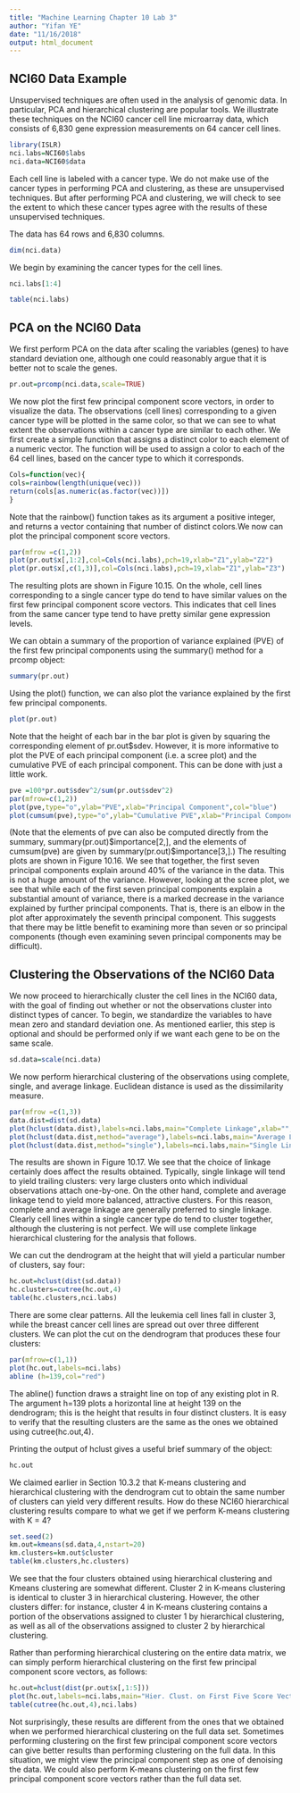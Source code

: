 ```yaml
---
title: "Machine Learning Chapter 10 Lab 3"
author: "Yifan YE"
date: "11/16/2018"
output: html_document
---
```


## NCI60 Data Example

Unsupervised techniques are often used in the analysis of genomic data. In particular, PCA and hierarchical clustering are popular tools. We illustrate these techniques on the NCI60 cancer cell line microarray data, which consists of 6,830 gene expression measurements on 64 cancer cell lines.

```r
library(ISLR)
nci.labs=NCI60$labs
nci.data=NCI60$data
```

Each cell line is labeled with a cancer type. We do not make use of the cancer types in performing PCA and clustering, as these are unsupervised techniques. But after performing PCA and clustering, we will check to see the extent to which these cancer types agree with the results of these unsupervised techniques.

The data has 64 rows and 6,830 columns.

```r
dim(nci.data)
```

We begin by examining the cancer types for the cell lines.

```r
nci.labs[1:4]
```

```r
table(nci.labs)
```

## PCA on the NCI60 Data

We first perform PCA on the data after scaling the variables (genes) to have standard deviation one, although one could reasonably argue that it is better not to scale the genes.

```r
pr.out=prcomp(nci.data,scale=TRUE)
```

We now plot the first few principal component score vectors, in order to visualize the data. The observations (cell lines) corresponding to a given cancer type will be plotted in the same color, so that we can see to what extent the observations within a cancer type are similar to each other. We first create a simple function that assigns a distinct color to each element of a numeric vector. The function will be used to assign a color to each of the 64 cell lines, based on the cancer type to which it corresponds.

```r
Cols=function(vec){
cols=rainbow(length(unique(vec)))
return(cols[as.numeric(as.factor(vec))])
}
```

Note that the rainbow() function takes as its argument a positive integer, and returns a vector containing that number of distinct colors.We now can plot the principal component score vectors.

```r
par(mfrow =c(1,2))
plot(pr.out$x[,1:2],col=Cols(nci.labs),pch=19,xlab="Z1",ylab="Z2")
plot(pr.out$x[,c(1,3)],col=Cols(nci.labs),pch=19,xlab="Z1",ylab="Z3")
```

The resulting plots are shown in Figure 10.15. On the whole, cell lines corresponding to a single cancer type do tend to have similar values on the first few principal component score vectors. This indicates that cell lines from the same cancer type tend to have pretty similar gene expression levels.

We can obtain a summary of the proportion of variance explained (PVE) of the first few principal components using the summary() method for a prcomp object:

```r
summary(pr.out)
```

Using the plot() function, we can also plot the variance explained by the first few principal components.

```r
plot(pr.out)
```

Note that the height of each bar in the bar plot is given by squaring the corresponding element of pr.out$sdev. However, it is more informative to plot the PVE of each principal component (i.e. a scree plot) and the cumulative PVE of each principal component. This can be done with just a little work.

```r
pve =100*pr.out$sdev^2/sum(pr.out$sdev^2)
par(mfrow=c(1,2))
plot(pve,type="o",ylab="PVE",xlab="Principal Component",col="blue")
plot(cumsum(pve),type="o",ylab="Cumulative PVE",xlab="Principal Component",col="brown3")
```

(Note that the elements of pve can also be computed directly from the summary, summary(pr.out)\$importance[2,], and the elements of cumsum(pve) are given by summary(pr.out)\$importance[3,].) The resulting plots are shown in Figure 10.16. We see that together, the first seven principal components explain around 40% of the variance in the data. This is not a huge amount of the variance. However, looking at the scree plot, we see that while each of the first seven principal components explain a substantial amount of variance, there is a marked decrease in the variance explained by further principal components. That is, there is an elbow in the plot after approximately the seventh principal component. This suggests that there may be little benefit to examining more than seven or so principal components (though even examining seven principal components may be difficult).

## Clustering the Observations of the NCI60 Data

We now proceed to hierarchically cluster the cell lines in the NCI60 data, with the goal of finding out whether or not the observations cluster into distinct types of cancer. To begin, we standardize the variables to have mean zero and standard deviation one. As mentioned earlier, this step is optional and should be performed only if we want each gene to be on the same scale.

```r
sd.data=scale(nci.data)
```

We now perform hierarchical clustering of the observations using complete, single, and average linkage. Euclidean distance is used as the dissimilarity measure.

```r
par(mfrow =c(1,3))
data.dist=dist(sd.data)
plot(hclust(data.dist),labels=nci.labs,main="Complete Linkage",xlab="",sub="",ylab="")
plot(hclust(data.dist,method="average"),labels=nci.labs,main="Average Linkage",xlab="",sub="",ylab="")
plot(hclust(data.dist,method="single"),labels=nci.labs,main="Single Linkage",xlab="",sub="",ylab ="")
```

The results are shown in Figure 10.17. We see that the choice of linkage certainly does affect the results obtained. Typically, single linkage will tend to yield trailing clusters: very large clusters onto which individual observations attach one-by-one. On the other hand, complete and average linkage tend to yield more balanced, attractive clusters. For this reason, complete and average linkage are generally preferred to single linkage. Clearly cell lines within a single cancer type do tend to cluster together, although the clustering is not perfect. We will use complete linkage hierarchical clustering for the analysis that follows. 

We can cut the dendrogram at the height that will yield a particular number of clusters, say four:

```r
hc.out=hclust(dist(sd.data))
hc.clusters=cutree(hc.out,4)
table(hc.clusters,nci.labs)
```

There are some clear patterns. All the leukemia cell lines fall in cluster 3, while the breast cancer cell lines are spread out over three different clusters. We can plot the cut on the dendrogram that produces these four clusters:

```r
par(mfrow=c(1,1))
plot(hc.out,labels=nci.labs)
abline (h=139,col="red")
```

The abline() function draws a straight line on top of any existing plot in R. The argument h=139 plots a horizontal line at height 139 on the dendrogram; this is the height that results in four distinct clusters. It is easy to verify that the resulting clusters are the same as the ones we obtained using cutree(hc.out,4). 

Printing the output of hclust gives a useful brief summary of the object:

```r
hc.out
```

We claimed earlier in Section 10.3.2 that K-means clustering and hierarchical clustering with the dendrogram cut to obtain the same number of clusters can yield very different results. How do these NCI60 hierarchical clustering results compare to what we get if we perform K-means clustering with K = 4?

```r
set.seed(2)
km.out=kmeans(sd.data,4,nstart=20)
km.clusters=km.out$cluster
table(km.clusters,hc.clusters)
```

We see that the four clusters obtained using hierarchical clustering and Kmeans clustering are somewhat different. Cluster 2 in K-means clustering is identical to cluster 3 in hierarchical clustering. However, the other clusters differ: for instance, cluster 4 in K-means clustering contains a portion of the observations assigned to cluster 1 by hierarchical clustering, as well as all of the observations assigned to cluster 2 by hierarchical clustering.

Rather than performing hierarchical clustering on the entire data matrix, we can simply perform hierarchical clustering on the first few principal component score vectors, as follows:

```r
hc.out=hclust(dist(pr.out$x[,1:5]))
plot(hc.out,labels=nci.labs,main="Hier. Clust. on First Five Score Vectors")
table(cutree(hc.out,4),nci.labs)
```

Not surprisingly, these results are different from the ones that we obtained when we performed hierarchical clustering on the full data set. Sometimes performing clustering on the first few principal component score vectors can give better results than performing clustering on the full data. In this situation, we might view the principal component step as one of denoising the data. We could also perform K-means clustering on the first few principal component score vectors rather than the full data set.